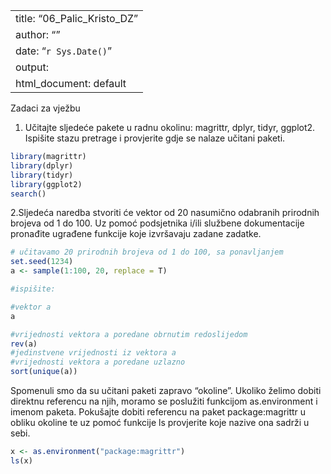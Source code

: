 
---
title: "06_Palic_Kristo_DZ"
author: ""
date: "`r Sys.Date()`"
output:
  html_document: default
---


Zadaci za vježbu


1. Učitajte sljedeće pakete u radnu okolinu: magrittr, dplyr, tidyr, ggplot2. Ispišite stazu pretrage i provjerite gdje se nalaze učitani paketi.
```r

library(magrittr)
library(dplyr)
library(tidyr)
library(ggplot2)
search()

```
2.Sljedeća naredba stvoriti će vektor od 20 nasumično odabranih prirodnih brojeva od 1 do 100. Uz pomoć podsjetnika i/ili službene dokumentacije pronađite ugrađene funkcije koje izvršavaju zadane zadatke.
```r

# učitavamo 20 prirodnih brojeva od 1 do 100, sa ponavljanjem
set.seed(1234)
a <- sample(1:100, 20, replace = T)

#ispišite:

#vektor a
a

#vrijednosti vektora a poredane obrnutim redoslijedom
rev(a)
#jedinstvene vrijednosti iz vektora a
#vrijednosti vektora a poredane uzlazno
sort(unique(a))
```

Spomenuli smo da su učitani paketi zapravo “okoline”. Ukoliko želimo dobiti direktnu referencu na njih, moramo se poslužiti funkcijom as.environment i imenom paketa. Pokušajte dobiti referencu na paket package:magrittr u obliku okoline te uz pomoć funkcije ls provjerite koje nazive ona sadrži u sebi.
```r
x <- as.environment("package:magrittr")
ls(x)
```